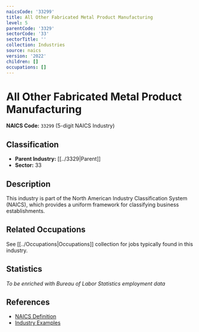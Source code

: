 ```yaml
---
naicsCode: '33299'
title: All Other Fabricated Metal Product Manufacturing
level: 5
parentCode: '3329'
sectorCode: '33'
sectorTitle: ''
collection: Industries
source: naics
version: '2022'
children: []
occupations: []
---
```

# All Other Fabricated Metal Product Manufacturing

**NAICS Code:** `33299` (5-digit NAICS Industry)

## Classification

- **Parent Industry:** [[../3329|Parent]]
- **Sector:** 33

## Description

This industry is part of the North American Industry Classification System (NAICS), which provides a uniform framework for classifying business establishments.

## Related Occupations

See [[../Occupations|Occupations]] collection for jobs typically found in this industry.

## Statistics

*To be enriched with Bureau of Labor Statistics employment data*

## References

- [NAICS Definition](https://www.census.gov/naics/)
- [Industry Examples](https://www.census.gov/naics/2022NAICS/)
